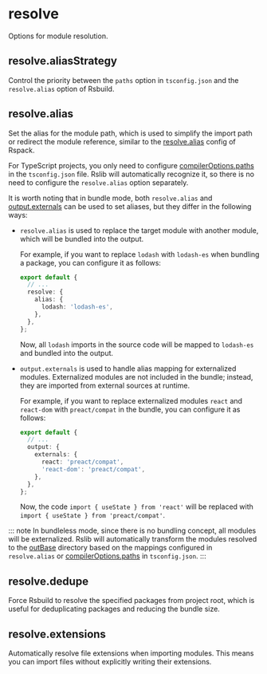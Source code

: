 
# resolve

Options for module resolution.

## resolve.aliasStrategy <RsbuildDocBadge path="/config/resolve/alias-strategy" text="resolve.aliasStrategy" />

Control the priority between the `paths` option in `tsconfig.json` and the `resolve.alias` option of Rsbuild.

## resolve.alias <RsbuildDocBadge path="/config/resolve/alias" text="resolve.alias" />

Set the alias for the module path, which is used to simplify the import path or redirect the module reference, similar to the [resolve.alias](https://rspack.rs/config/resolve#resolvealias) config of Rspack.

For TypeScript projects, you only need to configure [compilerOptions.paths](https://www.typescriptlang.org/tsconfig/#paths) in the `tsconfig.json` file. Rslib will automatically recognize it, so there is no need to configure the `resolve.alias` option separately.

It is worth noting that in bundle mode, both `resolve.alias` and [output.externals](/config/rsbuild/output#outputexternals) can be used to set aliases, but they differ in the following ways:

- `resolve.alias` is used to replace the target module with another module, which will be bundled into the output.

  For example, if you want to replace `lodash` with `lodash-es` when bundling a package, you can configure it as follows:

  ```ts title="rslib.config.ts"
  export default {
    // ...
    resolve: {
      alias: {
        lodash: 'lodash-es',
      },
    },
  };
  ```

  Now, all `lodash` imports in the source code will be mapped to `lodash-es` and bundled into the output.

- `output.externals` is used to handle alias mapping for externalized modules. Externalized modules are not included in the bundle; instead, they are imported from external sources at runtime.

  For example, if you want to replace externalized modules `react` and `react-dom` with `preact/compat` in the bundle, you can configure it as follows:

  ```ts title="rslib.config.ts"
  export default {
    // ...
    output: {
      externals: {
        react: 'preact/compat',
        'react-dom': 'preact/compat',
      },
    },
  };
  ```

  Now, the code `import { useState } from 'react'` will be replaced with `import { useState } from 'preact/compat'`.

::: note
In bundleless mode, since there is no bundling concept, all modules will be externalized. Rslib will automatically transform the modules resolved to the [outBase](../lib/out-base) directory based on the mappings configured in `resolve.alias` or [compilerOptions.paths](https://www.typescriptlang.org/tsconfig/#paths) in `tsconfig.json`.
:::

## resolve.dedupe <RsbuildDocBadge path="/config/resolve/dedupe" text="resolve.dedupe" />

Force Rsbuild to resolve the specified packages from project root, which is useful for deduplicating packages and reducing the bundle size.

## resolve.extensions <RsbuildDocBadge path="/config/resolve/extensions" text="resolve.extensions" />

Automatically resolve file extensions when importing modules. This means you can import files without explicitly writing their extensions.

